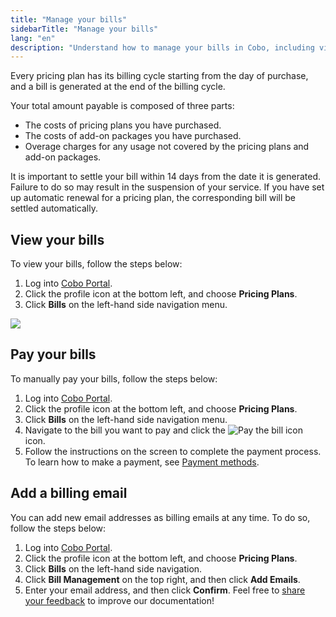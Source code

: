 ```yaml
---
title: "Manage your bills"
sidebarTitle: "Manage your bills"
lang: "en"
description: "Understand how to manage your bills in Cobo, including viewing, settling, and handling overage charges effectively."
---
```


Every pricing plan has its billing cycle starting from the day of purchase, and a bill is generated at the end of the billing cycle.

Your total amount payable is composed of three parts:

- The costs of pricing plans you have purchased.
- The costs of add-on packages you have purchased.
- Overage charges for any usage not covered by the pricing plans and add-on packages.

It is important to settle your bill within 14 days from the date it is generated. Failure to do so may result in the suspension of your service. If you have set up automatic renewal for a pricing plan, the corresponding bill will be settled automatically.

## View your bills

To view your bills, follow the steps below:

1. Log into [Cobo Portal](https://portal.cobo.com/login).
2. Click the profile icon at the bottom left, and choose **Pricing Plans**. 
3. Click **Bills** on the left-hand side navigation menu.

<img src="/en/images/bills-and-payments/view-your-bills.png" className="screenshot_full_screen"/>

## Pay your bills

To manually pay your bills, follow the steps below:

1. Log into [Cobo Portal](https://portal.cobo.com/login).
2. Click the profile icon at the bottom left, and choose **Pricing Plans**. 
3. Click **Bills** on the left-hand side navigation menu.
4. Navigate to the bill you want to pay and click the <img src="/en/images/bills-and-payments/pay-your-bills.svg" className="icon" alt="Pay the bill icon"></img> icon.
5. Follow the instructions on the screen to complete the payment process. To learn how to make a payment, see [Payment methods](/en/portal/bills-and-payments/payment-methods).

## Add a billing email

You can add new email addresses as billing emails at any time. To do so, follow the steps below:

1. Log into [Cobo Portal](https://portal.cobo.com/login).
2. Click the profile icon at the bottom left, and choose **Pricing Plans**. 
3. Click **Bills** on the left-hand side navigation.
4. Click **Bill Management** on the top right, and then click **Add Emails**.
5. Enter your email address, and then click **Confirm**.
<Tip>Feel free to [share your feedback](https://forms.zohopublic.com/cobo/form/DocumentFeedbackForm/formperma/QvLOhxJv1_JMsJ-1dleZ8Itb_7rzN-LtgvsDdxosoVI?referrername=manuals) to improve our documentation!</Tip>